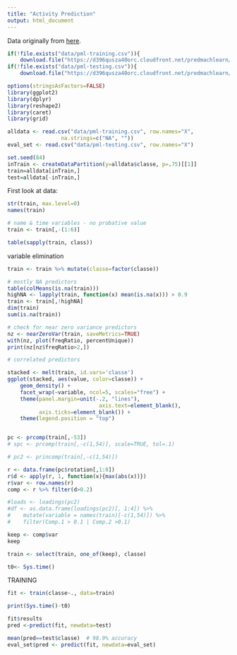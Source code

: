 ```yaml
---
title: "Activity Prediction"
output: html_document
---
```


Data originally from [here](http://groupware.les.inf.puc-rio.br/har).

```r
if(!file.exists("data/pml-training.csv")){
    download.file("https://d396qusza40orc.cloudfront.net/predmachlearn/pml-training.csv", "data/pml-training.csv")}
if(!file.exists("data/pml-testing.csv")){
    download.file("https://d396qusza40orc.cloudfront.net/predmachlearn/pml-testing.csv", "data/pml-testing.csv")}

options(stringsAsFactors=FALSE)
library(ggplot2)
library(dplyr)
library(reshape2)
library(caret)
library(grid)

alldata <- read.csv("data/pml-training.csv", row.names="X",
                 na.strings=c("NA", ""))
eval_set <- read.csv("data/pml-testing.csv", row.names="X")

set.seed(84)
inTrain <- createDataPartition(y=alldata$classe, p=.75)[[1]]
train=alldata[inTrain,]
test=alldata[-inTrain,]
```

First look at data:
```r
str(train, max.level=0)
names(train)

# name & time variables - no probative value
train <- train[,-(1:6)]

table(sapply(train, class))
```

variable elimination
```r
train <- train %>% mutate(classe=factor(classe))

# mostly NA predictors
table(colMeans(is.na(train)))
highNA <- lapply(train, function(x) mean(is.na(x))) > 0.9
train <- train[,!highNA]
dim(train)
sum(is.na(train))

# check for near zero variance predictors
nz <- nearZeroVar(train, saveMetrics=TRUE)
with(nz, plot(freqRatio, percentUnique))
print(nz[nz$freqRatio>2,])

# correlated predictors

stacked <- melt(train, id.vars='classe')
ggplot(stacked, aes(value, color=classe)) +
    geom_density() + 
    facet_wrap(~variable, ncol=5, scales="free") +  
    theme(panel.margin=unit(-.2, "lines"), 
                             axis.text=element_blank(),
          axis.ticks=element_blank()) +
    theme(legend.position = "top")


pc <- prcomp(train[,-53])
# spc <- prcomp(train[,-c(1,54)], scale=TRUE, tol=.1)

# pc2 <- princomp(train[,-c(1,54)])

r <- data.frame(pc$rotation[,1:8])
r$d <- apply(r, 1, function(x){max(abs(x))})
r$var <- row.names(r)
comp <- r %>% filter(d>0.2)

#loads <- loadings(pc2)
#df <- as.data.frame(loadings(pc2)[, 1:4]) %>%
#    mutate(variable = names(train)[-c(1,54)]) %>% 
#    filter(Comp.1 > 0.1 | Comp.2 >0.1)

keep <- comp$var
keep

train <- select(train, one_of(keep), classe)

t0<- Sys.time()
```
TRAINING
```r
fit <- train(classe~., data=train)
```

```r
print(Sys.time()-t0)

fit$results
pred <-predict(fit, newdata=test)

mean(pred==test$classe)  # 98.9% accuracy
eval_set$pred <- predict(fit, newdata=eval_set)
```
